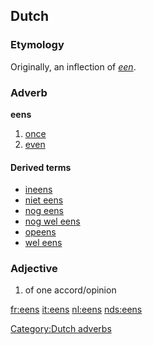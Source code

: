 ==Dutch==
===Etymology===
Originally, an inflection of ''[[een]]''.

===Adverb===
'''eens'''
# [[once]]
# [[even]]

====Derived terms====
{{top4}}
* [[ineens]]
* [[niet eens]]
* [[nog eens]]
* [[nog wel eens]]
* [[opeens]]
* [[wel eens]]
{{bottom}}

===Adjective===
{{infl|nl|adjective}}
# of one accord/opinion

[[Category:Dutch adverbs]]

[[fr:eens]]
[[it:eens]]
[[nl:eens]]
[[nds:eens]]